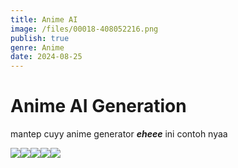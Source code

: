 ```yaml
---
title: Anime AI
image: /files/00018-408052216.png
publish: true
genre: Anime
date: 2024-08-25
---
```

# **Anime AI Generation**

mantep cuyy anime generator **_eheee_** ini contoh nyaa

![](https://raw.githubusercontent.com/gawrarr/coba/main/files/00013-2764123922.png)![](https://raw.githubusercontent.com/gawrarr/coba/main/files/00016-2764123925.png)![](https://raw.githubusercontent.com/gawrarr/coba/main/files/00017-408052215.png)![](https://raw.githubusercontent.com/gawrarr/coba/main/files/00019-408052217.png)![](https://raw.githubusercontent.com/gawrarr/coba/main/files/00020-408052218.png)